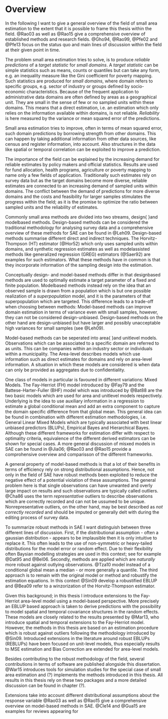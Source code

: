 # Overview

In the following I want to give a general overview of the field of small area 
estimation to the extent that it is possible to frame this thesis within the 
field. @Rao03 as well as @Rao15 give a comprehensive overview of established 
methods and research fields. @Gho94, @Rao99, @Pfe02 and @Pfe13 focus on the
status quo and main lines of discussion within the field at their given point in
time.

The problem small area estimation tries to solve, is to produce *reliable 
predictions* of a *target statistic* for *small domains*. A *target statistic* 
can be simple statistics such as means, counts or quantiles but can take any 
form, e.g. an inequality measure like the Gini coefficient for poverty mapping.
Such statistics are produced for *small domains*, where domain refers to
specific groups, e.g. sector of industry or groups defined by socio-economic
characteristics. Because of the frequent application to administrative data
domains are often defined by areas as a geographical unit. They are small in the
sense of few or no sampled units within these domains. This means that a direct
estimation, i.e. an estimation which only relies on the information available
within domains, is not reliable. *Reliability* is here measured by the variance
or mean squared error of the predictions.

Small area estimation tries to improve, often in terms of mean squared error, 
such domain predictions by borrowing strength from other domains. This can
happen by taking additional information from other data sources, like census and
register information, into account. Also structures in the data like spatial or 
temporal correlation can be exploited to improve a prediction.

The importance of the field can be explained by the increasing demand for
reliable estimates by policy makers and official statistics. Results are used
for fund allocation, health programs, agriculture or poverty mapping to name
only a few fields of application. Traditionally such estimates rely on survey
data but as the target domains become more diverse, reliable estimates are
connected to an increasing demand of sampled units within domains. The conflict 
between the demand of predictions for more diverse domains and the costs and 
feasibility for larger samples stimulates the progress within the field; as it 
is the promise to optimize the ratio between sampled units and the reliability
of estimates.

Commonly small area methods are divided into two streams, design\hyp{ }and 
model\hyp{}based methods. Design-based methods can be considered the traditional
methodology for analysing survey data and a comprehensive overview of these 
methods for SAE can be found in @Leh09. Design-based methods summarise different
direct and indirect techniques. The Horvitz-Thompson (HT) estimator (@Hor52) 
which only uses sampled units within domains, and synthetic regression estimates
as well as model\hyp{}assisted methods like generalized regression (GREG)
estimators (@Saer92) are examples for such estimators. What these methods have
in common is that they incorporate information of the sampling design into the
estimation.

Conceptually design- and model-based methods differ in that design\hyp{}based
methods are used to optimally estimate a target parameter of a fixed and finite 
population. Model\hyp{}based methods instead rely on the idea that an observed
sample is drawn from a population which is but one possible realization of a 
*superpopulation* model, and it is the parameters of that superpopulation which 
are targeted. This difference leads to a trade-off when choosing between 
methods: Model-based methods can improve domain estimation in terms of variance 
even with small samples, however, they can not be considered design-unbiased. 
Design-based methods on the other hand are design-unbiased but have larger and 
possibly unacceptable high variances for small samples (see @Leh09).

Model-based methods can be seperated into area\hyp{ }and unit\hyp{}level models.
Observations which can be associated to a specific domain are referred to as 
units. This can be companies within an industry sector or individuals within a 
municipality. The Area-level describes models which use information such as 
direct estimates for domains and rely on area-level information. A situation in
which these models are considered is when data can only be provided as
aggregates due to confidentiality.

One class of models in particular is favoured in different variations: Mixed 
Models. The Fay-Herriot (FH) model introduced by @Fay79 and the
Battese-Harter-Fuller (BHF) model which was introduced by @Bat88 are the two
basic models which are used for area\hyp{} and unit\hyp{}level models
respectively. Underlying is the idea to use auxiliary information in a
regression to estimate a global conditional mean and add an extra component to 
capture the domain specific difference from that global mean. This general idea 
can be found in combination with different estimation methodologies, i.e. 
General Linear Mixed Models which are typically associated with best linear 
unbiased predictors (BLUPs), Empirical Bayes and Hierarchical Bayes. Although 
these different frameworks for estimation differ with respect to optimality 
criteria, equivalence of the different derived estimators can be shown for
special cases. A more general discussion of misxed models in SAE can be found in
@Jia06; @Rao03 and @Rao15 provide a comprohensive overview and comparisson of
the different frameworks.

A general property of model-based methods is that a lot of their benefits in
terms of efficiency rely on strong distributional assumptions. Hence, not only
in the field of SAE have robust methods been exploited to reduce the negative
effect of a potential violation of these assumptions. The general problem here
is that single observations can have unwanted and overly large impact on results
and such observations are typically called outliers. @Cha86 uses the term
*representative* outliers to describe observations which are correctly recorded
and can not be ussumed to be unique. Nonrepresentative outliers, on the other
hand, may be best described as *not correctly recorded* and should be imputed or
generally delt with during the editing process of survey data.

To summarize robust methods in SAE I want distinguish between three different 
lines of discussion. First, if the distributional assumption - often a gaussian
distribution - appears to be implausible then it is only intuitive to replace
it. This often leads to the use of non-symmetric or heavy-tailed distributions
for the model error or random effect. Due to their flexibility often Baysian
modelling strategies are used in this context; see for example @Dat95 and
@Bel06. Secondly, methods are applied which are *naturally* more robust against
outlying observations. @Tza10 model instead of a conditional global mean a 
median - or more generally a quantile. The third approach is to remain with the 
original model or method and robustify the estimation equations. In this context
@Sin09 develop a robustified EBLUP and @Bea09 refer to a winzorization of the
Horvitz-Thompson estimator.

Given this background; in this thesis I introduce extensions to the Fay-Herriot 
area-level model using a model-based perspective. More precisely an EBLUP based 
approach is taken to derive predictions with the possibility to model spatial 
and temporal covariance structures in the random effects. These models
are closely related to the results presented by @Mar13, who introduce spatial
and temporal extensions to the Fay-Herriot model. However, the methods in this
thesis are based on an estimation procedure which is robust against outliers
following the methodology introduced by @Sin09. Introduced extensions in the
literature around robust EBLUPs (REBLUPs) have been focused on unit-level
models, thus especially results to MSE estimation and Bias Correction are
extended for area-level models.

Besides contributing to the robust methodology of the field, several
contributions in terms of software are published alongside this dissertation.
@War15 introduces tools for simulation studies for the special case of small
area estimation and (?) implements the methods introduced in this thesis. All
results in this thesis rely on these two packages and a more detailed discussion
can be found in chapter (?).

Extensions take into account different distributional assumptions about the
response variable
@Rao03 as well as @Rao15 give a comprehensive overview on model-based methods in
  SAE. @Cle14 and @Gua15 are examples for reviews appearing for

